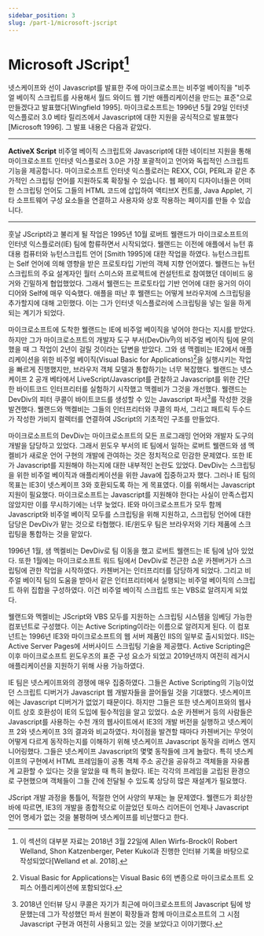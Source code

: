```yaml
---
sidebar_position: 3
slug: /part-1/microsoft-jscript
---
```


# Microsoft JScript[^22]

넷스케이프와 선이 Javascript를 발표한 주에 마이크로소프는 비주얼 베이직을 "비주얼 베이직 스크립트를 사용해서 월드 와이드 웹 기반 애플리케이션을 만드는 표준"으로 만들겠다고 발표했다[Wingfield 1995]. 마이크로소프트는 1996년 5월 29일 인터넷 익스플로러 3.0 베타 릴리즈에서 Javascript에 대한 지원을 공식적으로 발표했다[Microsoft 1996]. 그 발표 내용은 다음과 같았다.

---

**ActiveX Script** 비주얼 베이직 스크립트와 Javascript에 대한 네이티브 지원을 통해 마이크로소프트 인터넷 익스플로러 3.0은 가장 포괄적이고 언어와 독립적인 스크립트 기능을 제공합니다. 마이크로소프트 인터넷 익스플로러는 REXX, CGI, PERL과 같은 추가적인 스크립팅 언어를 지원하도록 확장될 수 있습니다. 웹 페이지 디자이너들은 어떠한 스크립팅 언어도 그들의 HTML 코드에 삽입하여 액티브X 컨트롤, Java Applet, 기타 소프트웨어 구성 요소들을 연결하고 사용자와 상호 작용하는 페이지를 만들 수 있습니다.

---

훗날 JScript라고 불리게 될 작업은 1995년 10월 로버트 웰랜드가 마이크로소프트의 인터넷 익스플로러(IE) 팀에 합류하면서 시작되었다. 웰랜드는 이전에 애플에서 뉴턴 휴대용 컴퓨터와 뉴턴스크립트 언어 [Smith 1995]에 대한 작업을 하였다. 뉴턴스크립트는 Self 언어에 의해 영향을 받은 프로토타입 기반의 객체 지향 언어였다. 웰랜드는 뉴턴스크립트의 주요 설계자인 월터 스미스와 프로젝트에 컨설턴트로 참여했던 데이비드 웅거와 긴밀하게 협업했었다. 그래서 웰랜드는 프로토타입 기반 언어에 대한 웅거의 아이디어와 Self에 매우 익숙했다. 애플을 떠난 후 웰랜드는 어떻게 브라우저에 스크립팅을 추가할지에 대해 고민했다. 이는 그가 인터넷 익스플로러에 스크립팅을 넣는 일을 하게 되는 계기가 되었다.

마이크로소프트에 도착한 웰랜드는 IE에 비주얼 베이직을 넣어야 한다는 지시를 받았다. 하지만 그가 마이크로소프트의 개발자 도구 부서(DevDiv<sup>g</sup>)의 비주얼 베이직 팀에 문의했을 때 그 작업이 2년이 걸릴 것이라는 답변을 받았다. 그와 샘 맥켈비는 IE2에서 애플리케이션을 위한 비주얼 베이직(Visual Basic for Applications)[^23]을 실행시키는 작업을 빠르게 진행했지만, 브라우저 객체 모델과 통합하기는 너무 복잡했다. 웰랜드는 넷스케이프 2 공개 베타에서 LiveScript/Javascript를 관찰하고 Javascript를 위한 간단한 바이트코드 인터프리터를 실험하기 시작했고 맥켈비가 그것을 개선했다. 웰랜드는 DevDiv의 피터 쿠콜이 바이트코드를 생성할 수 있는 Javascript 파서[^24]를 작성한 것을 발견했다. 웰랜드와 맥켈비는 그들의 인터프리터와 쿠콜의 파서, 그리고 패트릭 두수드가 작성한 가비지 컬렉터를 연결하여 JScript의 기초적인 구조를 만들었다.

마이크로소프트의 DevDiv는 마이크로소프트의 모든 프로그래밍 언어와 개발자 도구의 개발을 담당하고 있었다. 그래서 윈도우 부서의 IE 팀에서 일하는 로버트 웰랜드와 샘 멕켈비가 새로운 언어 구현의 개발에 관여하는 것은 정치적으로 민감한 문제였다. 또한 IE가 Javascript를 지원해야 하는지에 대한 내부적인 논란도 있었다. DevDiv는 스크립팅을 위한 비주얼 베이직과 애플리케이션을 위한 Java에 집중하고자 했다. 그러나 IE 팀의 목표는 IE3이 넷스케이프 3와 호환되도록 하는 게 목표였다. 이를 위해서는 Javascript 지원이 필요했다. 마이크로소프트는 Javascript를 지원해야 한다는 사실이 만족스럽지 않았지만 이를 무시하기에는 너무 늦었다. IE와 마이크로소프트가 모두 함께 Javascript와 비주얼 베이직 모두를 스크립팅을 위해 지원하고, 스크립팅 언어에 대한 담당은 DevDiv가 맡는 것으로 타협했다. IE/윈도우 팀은 브라우저와 기타 제품에 스크립팅을 통합하는 것을 맡았다.

1996년 1월, 샘 멕켈비는 DevDiv로 팀 이동을 했고 로버트 웰랜드는 IE 팀에 남아 있었다. 또한 1월에는 마이크로소프트 워드 팀에서 DevDiv로 전근한 쇼운 카첸버거가 스크립팅에 관한 작업을 시작하였다. 카첸버거는 인터프리터를 담당하게 되었다. 그리고 비주얼 베이직 팀의 도움을 받아서 같은 인터프리터에서 실행되는 비주얼 베이직의 스크립트 하위 집합을 구성하였다. 이건 비주얼 베이직 스크립트 또는 VBS로 알려지게 되었다.

웰랜드와 멕켈비는 JScript와 VBS 모두를 지원하는 스크립팅 시스템을 임베딩 가능한 컴포넌트로 구성했다. 이는 Active Scripting이라는 이름으로 알려지게 된다. 이 컴포넌트는 1996년 IE3와 마이크로소프트의 웹 서버 제품인 IIS의 일부로 출시되었다. IIS는 Active Server Pages에 서버사이드 스크립팅 기술을 제공했다. Active Scripting은 이후 마이크로소프트 윈도우즈의 표준 구성 요소가 되었고 2019년까지 여전히 레거시 애플리케이션을 지원하기 위해 사용 가능하였다.

IE 팀은 넷스케이프와의 경쟁에 매우 집중하였다. 그들은 Active Scripting의 기능이었던 스크립트 디버거가 Javascript 웹 개발자들을 끌어들일 것을 기대했다. 넷스케이프에는 Javascript 디버거가 없었기 때문이다. 하지만 그들은 또한 넷스케이프와의 웹사이트 상호 호환성이 IE의 도입에 필수적임을 알고 있었다. 쇼운 카첸버거 등의 사람들은 Javascript를 사용하는 수천 개의 웹사이트에서 IE3의 개발 버전을 실행하고 넷스케이프 2와 넷스케이프 3의 결과와 비교하였다. 차이점을 발견할 때마다 카첸버거는 무엇이 어떻게 다르게 동작하는지를 이해하기 위해 넷스케이프 Javascript 동작을 리버스 엔지니어링했다. 그들은 넷스케이프 Javascript의 몇몇 동작들에 크게 놀랐다. 특히 넷스케이프의 구현에서 HTML 프레임들이 공통 객체 주소 공간을 공유하고 객체들을 자유롭게 교환할 수 있다는 것을 알았을 때 특히 놀랐다. IE는 각각의 프레임을 고립된 환경으로 구현했으며 객체들이 그들 간에 전달될 수 있도록 상당히 많은 재설계가 필요했다.

JScript 개발 과정을 통틀어, 적절한 언어 사양의 부재는 늘 문제였다. 웰랜드가 회상한 바에 따르면, IE3의 개발을 종합적으로 이끌었던 토마스 리어든이 언제나 Javascript 언어 명세가 없는 것을 불평하며 넷스케이프를 비난했다고 한다.

[^22]: 이 섹션의 대부분 자료는 2018년 3월 22일에 Allen Wirfs-Brock이 Robert Welland, Shon Katzenberger, Peter Kukol과 진행한 인터뷰 기록을 바탕으로 작성되었다[Welland et al. 2018].
[^23]: Visual Basic for Applications는 Visual Basic 6의 변종으로 마이크로소프트 오피스 어플리케이션에 포함되었다.
[^24]: 2018년 인터뷰 당시 쿠콜은 자기가 최근에 마이크로소프트의 Javascript 팀에 방문했는데 그가 작성했던 파서 원본이 확장들과 함께 마이크로소프트의 그 시점 Javascript 구현과 여전히 사용되고 있는 것을 보았다고 이야기했다.
